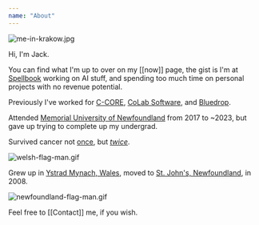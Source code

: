 ```yaml
---
name: "About"
---
```


<Image src='/asset/me-in-krakow_1738375142216_0.jpg' alt='me-in-krakow.jpg' width={778} height={592} />

Hi, I'm Jack.

You can find what I'm up to over on my [[now]] page, the gist is I'm at [Spellbook](https://www.spellbook.legal/) working on AI stuff, and spending too much time on personal projects with no revenue potential.

Previously I've worked for [C-CORE](https://www.c-core.ca/), [CoLab Software](https://www.colabsoftware.com/), and [Bluedrop](https://bluedropism.com/).

Attended [Memorial University of Newfoundland](https://www.mun.ca/) from 2017 to ~2023, but gave up trying to complete up my undergrad.

Survived cancer not [once](https://www.cbc.ca/news/canada/newfoundland-labrador/teens-cancer-sobeys-childrens-wish-1.4636188), but [_twice_](https://www.instagram.com/jackarthurharrhy/p/CI1WeOKAS68/).

<Image src='/asset/welsh-flag-man_1744425679825_0.gif' alt='welsh-flag-man.gif' width={124} height={111} />

Grew up in [Ystrad Mynach, Wales](https://en.wikipedia.org/wiki/Ystrad_Mynach), moved to [St. John's, Newfoundland](https://en.wikipedia.org/wiki/St._John%27s,_Newfoundland_and_Labrador), in 2008.

<Image src='/asset/newfoundland-flag-man_1744425599403_0.gif' alt='newfoundland-flag-man.gif' width={124} height={111} />

Feel free to [[Contact]] me, if you wish.

